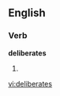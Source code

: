 
==English==

===Verb===
'''deliberates'''

# {{third-person singular of|[[deliberate]]}}

[[vi:deliberates]]